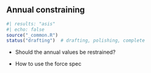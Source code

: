 ## Annual constraining

```r
#| results: "asis"
#| echo: false
source("_common.R")
status("drafting")  # drafting, polishing, complete
```

- Should the annual values be restrained?

- How to use the force spec


